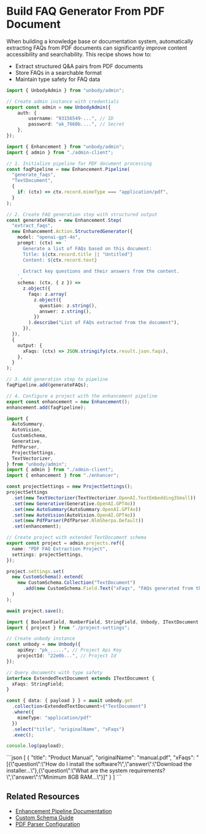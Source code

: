 
# Build FAQ Generator From PDF Document

When building a knowledge base or documentation system, automatically extracting FAQs from PDF documents can significantly improve content accessibility and searchability. This recipe shows how to:
- Extract structured Q&A pairs from PDF documents
- Store FAQs in a searchable format
- Maintain type safety for FAQ data

```typescript filename="admin-client.ts"
import { UnbodyAdmin } from "unbody/admin";

// Create admin instance with credentials
export const admin = new UnbodyAdmin({
    auth: {
        username: "93156549-...", // ID
        password: "ak_7660b....", // Secret
    },
});
```

```typescript filename="enhancer.ts"
import { Enhancement } from "unbody/admin";
import { admin } from "./admin-client";

// 1. Initialize pipeline for PDF document processing
const faqPipeline = new Enhancement.Pipeline(
  "generate_faqs",      
  "TextDocument",       
  {
    if: (ctx) => ctx.record.mimeType === "application/pdf", 
  }
);

// 2. Create FAQ generation step with structured output
const generateFAQs = new Enhancement.Step(
  "extract_faqs",    
  new Enhancement.Action.StructuredGenerator({
    model: "openai-gpt-4o",
    prompt: (ctx) => `
      Generate a list of FAQs based on this document:
      Title: ${ctx.record.title || "Untitled"}
      Content: ${ctx.record.text}
      
      Extract key questions and their answers from the content.
    `,
    schema: (ctx, { z }) =>
      z.object({
        faqs: z.array(
          z.object({
            question: z.string(),
            answer: z.string(),
          })
        ).describe("List of FAQs extracted from the document"),
      }),
  }),
  {
    output: {
      xFaqs: (ctx) => JSON.stringify(ctx.result.json.faqs),
    },
  }
);

// 3. Add generation step to pipeline
faqPipeline.add(generateFAQs);

// 4. Configure a project with the enhancement pipeline
export const enhancement = new Enhancement();
enhancement.add(faqPipeline);
```

```typescript filename="project-settings.ts"
import {
  AutoSummary,
  AutoVision,
  CustomSchema,
  Generative,
  PdfParser,
  ProjectSettings,
  TextVectorizer,
} from "unbody/admin";
import { admin } from "./admin-client";
import { enhancement } from "./enhancer";

const projectSettings = new ProjectSettings();
projectSettings
  .set(new TextVectorizer(TextVectorizer.OpenAI.TextEmbedding3Small))
  .set(new Generative(Generative.OpenAI.GPT4o))
  .set(new AutoSummary(AutoSummary.OpenAI.GPT4o))
  .set(new AutoVision(AutoVision.OpenAI.GPT4o))
  .set(new PdfParser(PdfParser.NlmSherpa.Default))
  .set(enhancement);

// Create project with extended TextDocument schema
export const project = admin.projects.ref({
  name: "PDF FAQ Extraction Project",
  settings: projectSettings,
});

project.settings.set(
  new CustomSchema().extend(
    new CustomSchema.Collection("TextDocument")
      .add(new CustomSchema.Field.Text("xFaqs", "FAQs generated from the document"))
  )
);

await project.save();
```

```typescript filename="app.ts"
import { BooleanField, NumberField, StringField, Unbody, ITextDocument } from "unbody";
import { project } from "./project-settings";

// Create unbody instance
const unbody = new Unbody({
    apiKey: "pk_.....", // Project Api Key
    projectId: "22e0b...", // Project Id
});

// Query documents with type safety
interface ExtendedTextDocument extends ITextDocument {
  xFaqs: StringField;
}

const { data: { payload } } = await unbody.get
  .collection<ExtendedTextDocument>("TextDocument")
  .where({
    mimeType: "application/pdf"
  })
  .select("title", "originalName", "xFaqs")
  .exec();

console.log(payload);
```

<Collapse title="Response">
```json
[
  {
    "title": "Product Manual",
    "originalName": "manual.pdf",
    "xFaqs": "[{\"question\":\"How do I install the software?\",\"answer\":\"Download the installer...\"},{\"question\":\"What are the system requirements?\",\"answer\":\"Minimum 8GB RAM...\"}]"
  }
]
```
</Collapse>

## Related Resources
- [Enhancement Pipeline Documentation](/project-configurations/enhancers)
- [Custom Schema Guide](/project-configurations/custom-schemas)
- [PDF Parser Configuration](/project-configurations/pdf-parser)
